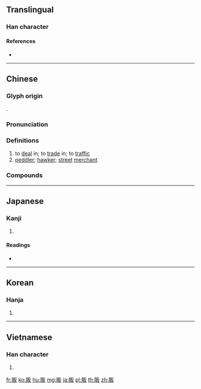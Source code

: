 {{character info/new}}
{{also|贩}}
==Translingual==

===Han character===
{{Han char|rn=154|rad=貝|as=04|sn=11|four=61847|canj=BCHE|ids=⿰貝反}}

====References====
* {{Han ref|kx=1205.150|dkj=36679|dj=1667.030|hdz=63627.050|uh=8CA9|ud=36009|bh=B363|bd=45923}}

----

==Chinese==
{{zh-forms|s=贩}}

===Glyph origin===
{{Han etym}}
{{Han compound|貝|反|c1=s|c2=p|ls=psc|t1=cowry}}.

===Pronunciation===
{{zh-pron
|m=fàn
|c=faan3,faan5
|h=pfs=fan
|md=huáng
|mn=phòaⁿ
|w=2fe
|mc=y
|oc=y
|cat=v,n
}}

===Definitions===
{{zh-hanzi}}

# to [[deal]] in; to [[trade]] in; to [[traffic]]
# [[peddler]]; [[hawker]]; [[street]] [[merchant]]

===Compounds===
{{zh-der|人口販子|人販子|商販|報販|小販|屠販|山林屠販|攤販|流動攤販|營販|票販子|私販|稗販|興販|行販|裨販|貨販子|販君|販售|販土|販夫走卒|販子|販官鬻爵|販弄|販毒|販私|販賣|販賣人口|販賣機|販賣部|販鹽虜|量販|量販店|馬販子|駝販|魚販}}

----

==Japanese==

===Kanji===
{{ja-kanji|grade=c|rs=貝04}}

# {{defn|lang=ja|sort=貝04}}

====Readings====
* {{ja-readings|on=[[はん]] (han)|kun=[[あきなう]] (akinau)|nanori=}}

----

==Korean==

===Hanja===
{{ko-hanja|hangeul=판|eumhun=|rv=pan|mr=p'an|y=phan}}

# {{defn|lang=ko|sort=貝04}}

----

==Vietnamese==

===Han character===
{{vi-hantu|[[phiến]], [[phán]]|rs=貝04}}

# {{defn|lang=vi|sort=貝04}}

[[fr:販]]
[[ko:販]]
[[hu:販]]
[[mg:販]]
[[ja:販]]
[[pl:販]]
[[th:販]]
[[zh:販]]